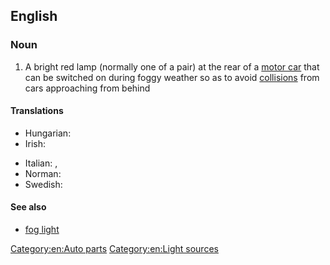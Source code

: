{{also|foglamp}}
==English==

===Noun===
{{en-noun}}

# {{lb|en|automotive}} A bright red lamp (normally one of a pair) at the rear of a [[motor car]] that can be switched on during foggy weather so as to avoid [[collision]]s from cars approaching from behind

====Translations====
{{trans-top|a bright red lamp at the rear of a motor car}}
* Hungarian: {{t+|hu|ködlámpa}}
* Irish: {{t|ga|lampa ceo|m}}
{{trans-mid}}
* Italian: {{t+|it|antinebbia|m}}, {{t+|it|fendinebbia|m}}
* Norman: {{t|nrf|veue d'bliâse|f}} {{qualifier|Jersey}}
* Swedish: {{t+|sv|dimljus|n}}
{{trans-bottom}}

====See also====
* [[fog light]]

[[Category:en:Auto parts]]
[[Category:en:Light sources]]